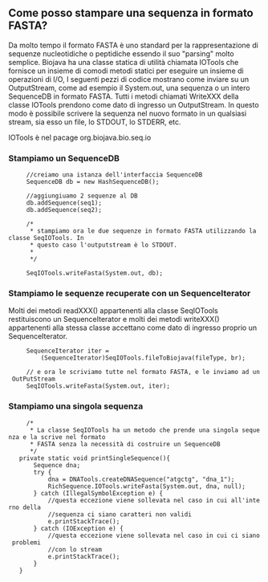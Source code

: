 == Come posso stampare una sequenza in formato FASTA? ==

Da molto tempo il formato FASTA è uno standard per la rappresentazione di sequenze nucleotidiche o peptidiche essendo il suo "parsing" molto semplice. Biojava ha una classe statica di utilità chiamata IOTools che fornisce un insieme di comodi metodi statici per eseguire un insieme di operazioni di I/O, I seguenti pezzi di codice mostrano come inviare su un OutputStream, come ad esempio il System.out, una sequenza o un intero SequenceDB in formato FASTA. Tutti i metodi chiamati WriteXXX della classe IOTools prendono come dato di ingresso un OutputStream. In questo modo è possibile scrivere la sequenza nel nuovo formato in un qualsiasi stream, sia esso un file, lo STDOUT, lo STDERR, etc.

IOTools è nel pacage org.biojava.bio.seq.io

=== Stampiamo un SequenceDB ===

<java>
      //creiamo una istanza dell'interfaccia SequenceDB
      SequenceDB db = new HashSequenceDB();

      //aggiungiuamo 2 sequenze al DB
      db.addSequence(seq1);
      db.addSequence(seq2);

      /*
       * stampiamo ora le due sequenze in formato FASTA utilizzando la classe SeqIOTools. In
       * questo caso l'outputstream è lo STDOUT.
       * 
       */

      SeqIOTools.writeFasta(System.out, db);
</java> 

=== Stampiamo le sequenze recuperate con un SequenceIterator ===

Molti dei metodi readXXX() appartenenti alla classe SeqIOTools restituiscono un SequenceIterator e molti dei metodi writeXXX() appartenenti alla stessa classe accettano come dato di ingresso proprio un SequenceIterator.

<java>
      SequenceIterator iter =
          (SequenceIterator)SeqIOTools.fileToBiojava(fileType, br);

      // e ora le scriviamo tutte nel formato FASTA, e le inviamo ad un OutPutStream
      SeqIOTools.writeFasta(System.out, iter);
</java>

=== Stampiamo una singola sequenza ===

<java>
      /*
       * La classe SeqIOTools ha un metodo che prende una singola sequenza e la scrive nel formato 
       * FASTA senza la necessità di costruire un SequenceDB
       */
	private static void printSingleSequence(){
		Sequence dna;
		try {
			dna = DNATools.createDNASequence("atgctg", "dna_1");
			RichSequence.IOTools.writeFasta(System.out, dna, null);
		} catch (IllegalSymbolException e) {
			//questa eccezione viene sollevata nel caso in cui all'interno della
			//sequenza ci siano caratteri non validi
			e.printStackTrace();
		} catch (IOException e) {
			//questa eccezione viene sollevata nel caso in cui ci siano problemi
			//con lo stream
			e.printStackTrace();
		}		
	}
</java>